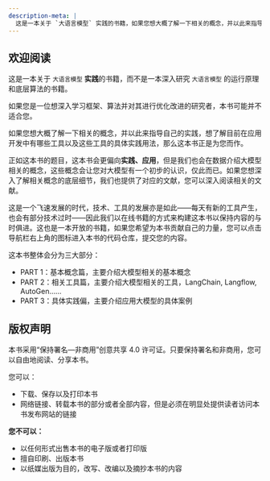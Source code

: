 ```yaml
---
description-meta: |
  这是一本关于 `大语言模型` 实践的书籍，如果您想大概了解一下相关的概念，并以此来指导自己的实践，想了解目前在应用开发中有哪些工具以及这些工具的具体实践用法，那么这本书正式为您而作。
---
```


## 欢迎阅读 {.unnumbered}
这是一本关于 `大语言模型` **实践**的书籍，而不是一本深入研究 `大语言模型` 的运行原理和底层算法的书籍。

如果您是一位想深入学习框架、算法并对其进行优化改进的研究者，本书可能并不适合您。

如果您想大概了解一下相关的概念，并以此来指导自己的实践，想了解目前在应用开发中有哪些工具以及这些工具的具体实践用法，那么这本书正是为您而作。

正如这本书的题目，这本书会更偏向**实践、应用**，但是我们也会在数据介绍大模型相关的概念，这些概念会让您对大模型有一个初步的认识，仅此而已。如果您想深入了解相关概念的底层细节，我们也提供了对应的文献，您可以深入阅读相关的文献。

这是一个飞速发展的时代，技术、工具的发展亦是如此——每天有新的工具产生，也会有部分技术过时——因此我们以在线书籍的方式来构建这本书以保持内容的与时俱进。这也是一本开放的书籍，如果您希望为本书贡献自己的力量，您可以点击导航栏右上角的图标进入本书的代码仓库，提交您的内容。

这本书整体会分为三大部分：

* PART 1：基本概念篇，主要介绍大模型相关的基本概念
* PART 2：相关工具篇，主要介绍大模型相关的工具，LangChain, Langflow, AutoGen……
* PART 3：具体实践偏，主要介绍应用大模型的具体案例

## 版权声明
本书采用“保持署名—非商用”创意共享 4.0 许可证。只要保持署名和非商用，您可以自由地阅读、分享本书。

您可以：

* 下载、保存以及打印本书
* 网络链接、转载本书的部分或者全部内容，但是必须在明显处提供读者访问本书发布网站的链接

**您不可以：**

* 以任何形式出售本书的电子版或者打印版
* 擅自印刷、出版本书
* 以纸媒出版为目的，改写、改编以及摘抄本书的内容
